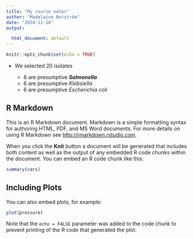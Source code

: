 ```yaml
---
title: "My course notes"
author: "Madelaine Norström"
date: "2024-11-18"
output:

  html_document: default
---
```


```r
knitr::opts_chunk$set(echo = TRUE)
```

-   We selected 20 isolates

    -   8 are presumptive ***Salmonella***
    -   6 are presumptive *Klebsiella*
    -   6 are presumptive *Escherichia coli*

## R Markdown

This is an R Markdown document. Markdown is a simple formatting syntax for authoring HTML, PDF, and MS Word documents. For more details on using R Markdown see <http://rmarkdown.rstudio.com>.

When you click the **Knit** button a document will be generated that includes both content as well as the output of any embedded R code chunks within the document. You can embed an R code chunk like this:

```r
summary(cars)
```

## Including Plots

You can also embed plots, for example:

```r
plot(pressure)
```

Note that the `echo = FALSE` parameter was added to the code chunk to prevent printing of the R code that generated the plot.
